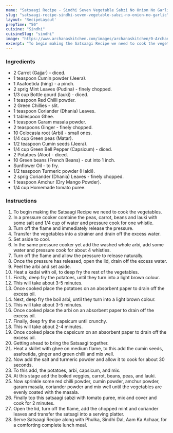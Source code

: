 ---
name: "Satsaagi Recipe - Sindhi Seven Vegetable Sabzi No Onion No Garlic"
slug: "satsaagi-recipe-sindhi-seven-vegetable-sabzi-no-onion-no-garlic"
layout: 'RecipeLayout'
prepTime: "50"
cuisine: "Sindhi"
cuisineSlug: "sindhi"
image: "https://www.archanaskitchen.com/images/archanaskitchen/0-Archanas-Kitchen-Recipes/Articles/Sindhi_Satsagi_Recipe_Mixed_Sabzi_With_7_Vegetables_3_1600.jpg"
excerpt: "To begin making the Satsaagi Recipe we need to cook the vegetables"
---

### Ingredients

- 2 Carrot (Gajjar) - diced.
- 1 teaspoon Cumin powder (Jeera).
- 1 Asafoetida (hing) - a pinch.
- 2 sprig Mint Leaves (Pudina) - finely chopped.
- 1/3 cup Bottle gourd (lauki) - diced.
- 1 teaspoon Red Chilli powder.
- 2 Green Chillies - slit.
- 1 teaspoon Coriander (Dhania) Leaves.
- 1 tablespoon Ghee.
- 1 teaspoon Garam masala powder.
- 2 teaspoons Ginger - finely chopped.
- 10 Colocasia root (Arbi) - small ones.
- 1/4 cup Green peas (Matar).
- 1/2 teaspoon Cumin seeds (Jeera).
- 1/4 cup Green Bell Pepper (Capsicum) - diced.
- 2 Potatoes (Aloo) - diced.
- 10 Green beans (French Beans) - cut into 1 inch.
- Sunflower Oil - to fry.
- 1/2 teaspoon Turmeric powder (Haldi).
- 2 sprig Coriander (Dhania) Leaves - finely chopped.
- 1 teaspoon Amchur (Dry Mango Powder).
- 1/4 cup Homemade tomato puree.

### Instructions

1. To begin making the Satsaagi Recipe we need to cook the vegetables.
1. In a pressure cooker combine the peas, carrot, beans and lauki with some salt and 1/4 cup of water and pressure cook for one whistle.
1. Turn off the flame and immediately release the pressure.
1. Transfer the vegetables into a strainer and drain off the excess water.
1. Set aside to cool.
1. In the same pressure cooker yet add the washed whole arbi, add some water and pressure cook for about 4 whistles.
1. Turn off the flame and allow the pressure to release naturally.
1. Once the pressure has released, open the lid, drain off the excess water.
1. Peel the arbi and set aside.
1. Heat a kadai with oil, to deep fry the rest of the vegetables.
1. Firstly, deep fry the potatoes, until they turn into a light brown colour.
1. This will take about 3-5 minutes.
1. Once cooked place the potatoes on an absorbent paper to drain off the excess oil.
1. Next, deep fry the boil arbi, until they turn into a light brown colour.
1. This will take about 3-5 minutes.
1. Once cooked place the arbi on an absorbent paper to drain off the excess oil.
1. Finally, deep fry the capsicum until crunchy.
1. This will take about 2-4 minutes.
1. Once cooked place the capsicum on an absorbent paper to drain off the excess oil.
1. Getting ahead to bring the Satsaagi together.
1. Heat a skillet with ghee on medium flame, to this add the cumin seeds, asafoetida, ginger and green chilli and mix well.
1. Now add the salt and turmeric powder and allow it to cook for about 30 seconds.
1. To this add, the potatoes, arbi, capsicum, and mix.
1. At this stage add the boiled veggies, carrot, beans, peas, and lauki.
1. Now sprinkle some red chilli powder, cumin powder, amchur powder, garam masala, coriander powder  and mix well until the vegetables are evenly coated with the masala.
1. Finally top this satsaagi sabzi with tomato puree, mix and cover and cook for 2 minutes.
1. Open the lid, turn off the flame, add the chopped mint and coriander leaves and transfer the satsagi into a serving platter.
1. Serve Satsaagi Recipe along with Phulka, Sindhi Dal, Aam Ka Achaar, for a comforting complete lunch meal.

